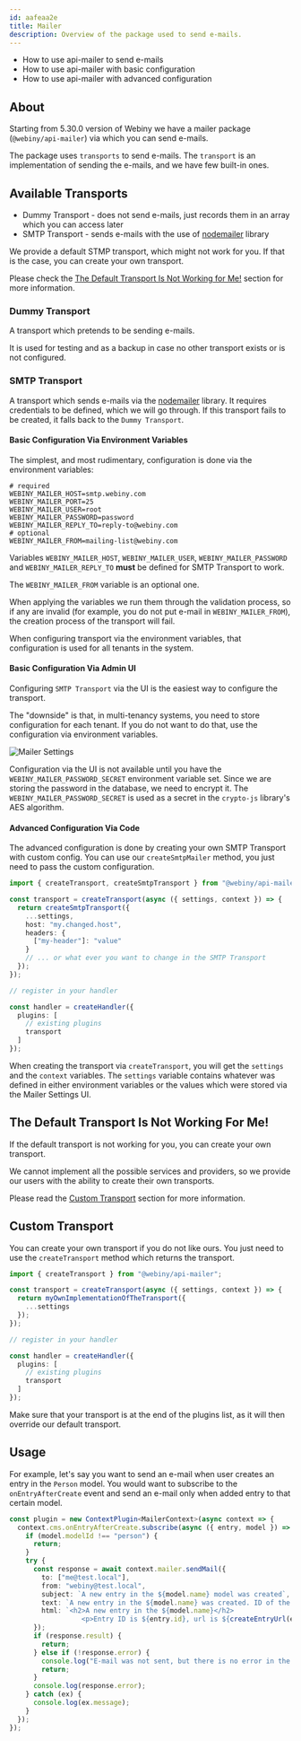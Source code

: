 ```yaml
---
id: aafeaa2e
title: Mailer
description: Overview of the package used to send e-mails.
---
```





<Alert type="success" title="What You’ll Learn">

- How to use api-mailer to send e-mails
- How to use api-mailer with basic configuration
- How to use api-mailer with advanced configuration

</Alert>

## About

Starting from 5.30.0 version of Webiny we have a mailer package (`@webiny/api-mailer`) via which you can send e-mails.

The package uses `transports` to send e-mails. The `transport` is an implementation of sending the e-mails, and we have few built-in ones.

## Available Transports

- Dummy Transport - does not send e-mails, just records them in an array which you can access later
- SMTP Transport - sends e-mails with the use of [nodemailer](https://github.com/nodemailer/nodemailer) library

<Alert type="info" title="Our built-in transport is not working for you?">

  We provide a default STMP transport, which might not work for you. If that is the case, you can create your own transport.

  Please check the [The Default Transport Is Not Working for Me!](#the-default-transport-is-not-working-for-me) section for more information.

</Alert>

### Dummy Transport

A transport which pretends to be sending e-mails.

It is used for testing and as a backup in case no other transport exists or is not configured.

### SMTP Transport

A transport which sends e-mails via the [nodemailer](https://github.com/nodemailer/nodemailer) library. It requires credentials to be defined, which we will go through.
If this transport fails to be created, it falls back to the `Dummy Transport`.

#### Basic Configuration Via Environment Variables

The simplest, and most rudimentary, configuration is done via the environment variables:

```dotenv
# required
WEBINY_MAILER_HOST=smtp.webiny.com
WEBINY_MAILER_PORT=25
WEBINY_MAILER_USER=root
WEBINY_MAILER_PASSWORD=password
WEBINY_MAILER_REPLY_TO=reply-to@webiny.com
# optional
WEBINY_MAILER_FROM=mailing-list@webiny.com
```

Variables `WEBINY_MAILER_HOST`, `WEBINY_MAILER_USER`, `WEBINY_MAILER_PASSWORD` and `WEBINY_MAILER_REPLY_TO` **must** be defined for SMTP Transport to work.

The `WEBINY_MAILER_FROM` variable is an optional one.

When applying the variables we run them through the validation process, so if any are invalid (for example, you do not put e-mail in `WEBINY_MAILER_FROM`), the creation process of the transport will fail.

<Alert type="info">
  When configuring transport via the environment variables, that configuration is used for all
  tenants in the system.
</Alert>

#### Basic Configuration Via Admin UI

Configuring `SMTP Transport` via the UI is the easiest way to configure the transport.

The "downside" is that, in multi-tenancy systems, you need to store configuration for each tenant.
If you do not want to do that, use the configuration via environment variables.

![Mailer Settings](./assets/mailer-settings.png)

<Alert type="warning">

Configuration via the UI is not available until you have the `WEBINY_MAILER_PASSWORD_SECRET` environment variable set.
Since we are storing the password in the database, we need to encrypt it. The `WEBINY_MAILER_PASSWORD_SECRET` is used as a secret in the `crypto-js` library's AES algorithm.

</Alert>

#### Advanced Configuration Via Code

The advanced configuration is done by creating your own SMTP Transport with custom config. You can use our `createSmtpMailer` method, you just need to pass the custom configuration.

```typescript
import { createTransport, createSmtpTransport } from "@webiny/api-mailer";

const transport = createTransport(async ({ settings, context }) => {
  return createSmtpTransport({
    ...settings,
    host: "my.changed.host",
    headers: {
      ["my-header"]: "value"
    }
    // ... or what ever you want to change in the SMTP Transport
  });
});

// register in your handler

const handler = createHandler({
  plugins: [
    // existing plugins
    transport
  ]
});
```

When creating the transport via `createTransport`, you will get the `settings` and the `context` variables. The `settings` variable contains whatever was defined in either environment variables or the values which were stored via the Mailer Settings UI.

## The Default Transport Is Not Working For Me!

If the default transport is not working for you, you can create your own transport.

We cannot implement all the possible services and providers, so we provide our users with the ability to create their own transports.

Please read the [Custom Transport](#custom-transport) section for more information.


## Custom Transport

You can create your own transport if you do not like ours. You just need to use the `createTransport` method which returns the transport.

```typescript
import { createTransport } from "@webiny/api-mailer";

const transport = createTransport(async ({ settings, context }) => {
  return myOwnImplementationOfTheTransport({
    ...settings
  });
});

// register in your handler

const handler = createHandler({
  plugins: [
    // existing plugins
    transport
  ]
});
```

Make sure that your transport is at the end of the plugins list, as it will then override our default transport.

## Usage

For example, let's say you want to send an e-mail when user creates an entry in the `Person` model.
You would want to subscribe to the `onEntryAfterCreate` event and send an e-mail only when added entry to that certain model.

```typescript
const plugin = new ContextPlugin<MailerContext>(async context => {
  context.cms.onEntryAfterCreate.subscribe(async ({ entry, model }) => {
    if (model.modelId !== "person") {
      return;
    }
    try {
      const response = await context.mailer.sendMail({
        to: ["me@test.local"],
        from: "webiny@test.local",
        subject: `A new entry in the ${model.name} model was created`,
        text: `A new entry in the ${model.name} was created. ID of the entry is ${entry.id}`,
        html: `<h2>A new entry in the ${model.name}</h2>
                  <p>Entry ID is ${entry.id}, url is ${createEntryUrl(entry)}</p>`
      });
      if (response.result) {
        return;
      } else if (!response.error) {
        console.log("E-mail was not sent, but there is no error in the response.");
        return;
      }
      console.log(response.error);
    } catch (ex) {
      console.log(ex.message);
    }
  });
});
```
